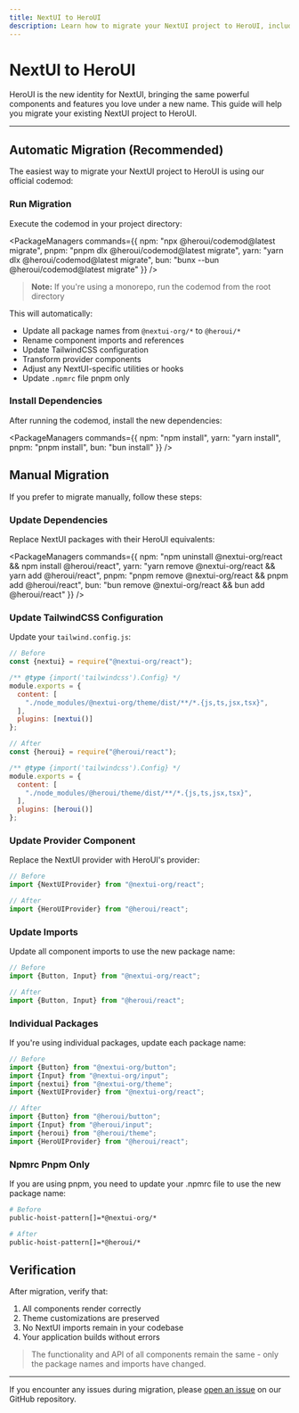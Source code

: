 ```yaml
---
title: NextUI to HeroUI
description: Learn how to migrate your NextUI project to HeroUI, including automatic and manual migration steps.
---
```


# NextUI to HeroUI

HeroUI is the new identity for NextUI, bringing the same powerful components and features you love under a new name. This guide will help you migrate your existing NextUI project to HeroUI.

---

<CarbonAd/>

## Automatic Migration (Recommended)

The easiest way to migrate your NextUI project to HeroUI is using our official codemod:

<Steps>

### Run Migration

Execute the codemod in your project directory:

<PackageManagers
  commands={{
    npm: "npx @heroui/codemod@latest migrate",
    pnpm: "pnpm dlx @heroui/codemod@latest migrate",
    yarn: "yarn dlx @heroui/codemod@latest migrate",
    bun: "bunx --bun @heroui/codemod@latest migrate"
  }}
/>


> **Note:** If you're using a monorepo, run the codemod from the root directory

This will automatically:
- Update all package names from `@nextui-org/*` to `@heroui/*`
- Rename component imports and references
- Update TailwindCSS configuration
- Transform provider components
- Adjust any NextUI-specific utilities or hooks
- Update `.npmrc` file pnpm only

### Install Dependencies

After running the codemod, install the new dependencies:

<PackageManagers
  commands={{
    npm: "npm install",
    yarn: "yarn install",
    pnpm: "pnpm install",
    bun: "bun install"
  }}
/>

</Steps>

## Manual Migration

If you prefer to migrate manually, follow these steps:

<Steps>

### Update Dependencies

Replace NextUI packages with their HeroUI equivalents:

<PackageManagers
  commands={{
    npm: "npm uninstall @nextui-org/react && npm install @heroui/react",
    yarn: "yarn remove @nextui-org/react && yarn add @heroui/react",
    pnpm: "pnpm remove @nextui-org/react && pnpm add @heroui/react",
    bun: "bun remove @nextui-org/react && bun add @heroui/react"
  }}
/>

### Update TailwindCSS Configuration

Update your `tailwind.config.js`:

```js
// Before
const {nextui} = require("@nextui-org/react");

/** @type {import('tailwindcss').Config} */
module.exports = {
  content: [
    "./node_modules/@nextui-org/theme/dist/**/*.{js,ts,jsx,tsx}",
  ],
  plugins: [nextui()]
};

// After
const {heroui} = require("@heroui/react");

/** @type {import('tailwindcss').Config} */
module.exports = {
  content: [
    "./node_modules/@heroui/theme/dist/**/*.{js,ts,jsx,tsx}",
  ],
  plugins: [heroui()]
};
```

### Update Provider Component

Replace the NextUI provider with HeroUI's provider:

```jsx
// Before
import {NextUIProvider} from "@nextui-org/react";

// After
import {HeroUIProvider} from "@heroui/react";
```

### Update Imports

Update all component imports to use the new package name:

```jsx
// Before
import {Button, Input} from "@nextui-org/react";

// After
import {Button, Input} from "@heroui/react";
```

### Individual Packages

If you're using individual packages, update each package name:

```jsx
// Before
import {Button} from "@nextui-org/button";
import {Input} from "@nextui-org/input";
import {nextui} from "@nextui-org/theme";
import {NextUIProvider} from "@nextui-org/react";

// After
import {Button} from "@heroui/button";
import {Input} from "@heroui/input";
import {heroui} from "@heroui/theme";
import {HeroUIProvider} from "@heroui/react";
```

### Npmrc Pnpm Only

If you are using pnpm, you need to update your .npmrc file to use the new package name:

```bash
# Before
public-hoist-pattern[]=*@nextui-org/*

# After
public-hoist-pattern[]=*@heroui/*
```

</Steps>

## Verification

After migration, verify that:
1. All components render correctly
2. Theme customizations are preserved
3. No NextUI imports remain in your codebase
4. Your application builds without errors

<Blockquote color="primary">
  The functionality and API of all components remain the same - only the package names and imports have changed.
</Blockquote>

---

If you encounter any issues during migration, please [open an issue](https://github.com/nextui-inc/heroui/issues) on our GitHub repository.

<Spacer y={4}/>
